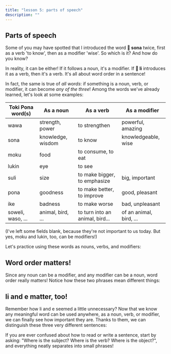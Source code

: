 ```yaml
---
title: "lesson 5: parts of speech"
description: ""
---
```



## Parts of speech

Some of you may have spotted that I introduced the word **󱥡 sona** twice, first as a verb 'to know', then as a modifier 'wise'. So which is it? And how do you know?

In reality, it can be either! If it follows a noun, it's a modifier. If **󱤧 li** introduces it as a verb, then it's a verb. It's all about word order in a sentence!

In fact, the same is true of _all words_: if something is a noun, verb, or modifier, it can become _any of the three_! Among the words we've already learned, let's look at some examples:

| Toki Pona word(s) | As a noun         | As a verb                       | As a modifier           |
| ----------------- | ----------------- | ------------------------------- | ----------------------- |
| wawa              | strength, power   | to strengthen                   | powerful, amazing       |
| sona              | knowledge, wisdom | to know                         | knowledgeable, wise     |
| moku              | food              | to consume, to eat              |                         |
| lukin             | eye               | to see                          |                         |
| suli              | size              | to make bigger, to emphasize    | big, important          |
| pona              | goodness          | to make better, to improve      | good, pleasant          |
| ike               | badness           | to make worse                   | bad, unpleasant         |
| soweli, waso, ... | animal, bird, ... | to turn into an animal, bird... | of an animal, bird, ... |

(I've left some fields blank, because they're not important to us today. But yes, moku and lukin, too, can be modifiers!)

Let's practice using these words as nouns, verbs, and modifiers:

<List>
  <Sentence sl="lukin li pona e sona." m="Eyes improve knowledge." />
  <Sentence sl="moku li suli e pipi." m="Food makes the bugs grow bigger." />
  <Sentence
    sl="moku li wawa e soweli lili."
    m="Food strengthens the small animal."
  />
</List>

## Word order matters!

Since any noun can be a modifier, and any modifier can be a noun, word order really matters! Notice how these two phrases mean different things:

<List>
  <Sentence sl="soweli suli" m="big animal" />
  <Sentence sl="suli soweli" m="the size of an animal" />
  <Sentence
    sl="soweli suli li sona e suli soweli."
    m="The big animal knows the size of an animal."
  />
</List>

## li and e matter, too!

Remember how li and e seemed a little unnecessary? Now that we know any meaningful word can be used anywhere, as a noun, verb, or modifier, we can finally see how important they are. Thanks to them, we can distinguish these three very different sentences:

<List>
  <Sentence sl="soweli sona" m="wise animal" />
  <Sentence sl="sona pona" m="good knowledge; to know well" />
  <Sentence sl="pona waso" m="goodness of the bird" />
  <Sentence
    sl="soweli sona li pona e waso."
    m="The wise animal helps the bird."
  />
  <Sentence
    sl="soweli li sona pona e waso."
    m="The animal knows the bird well."
  />
  <Sentence
    sl="soweli li sona e pona waso."
    m="The animal knows how good the bird is."
  />
</List>
If you are ever confused about how to read or write a sentence, start by asking:
"Where is the subject? Where is the verb? Where is the object?", and everything
neatly separates into small phrases!
